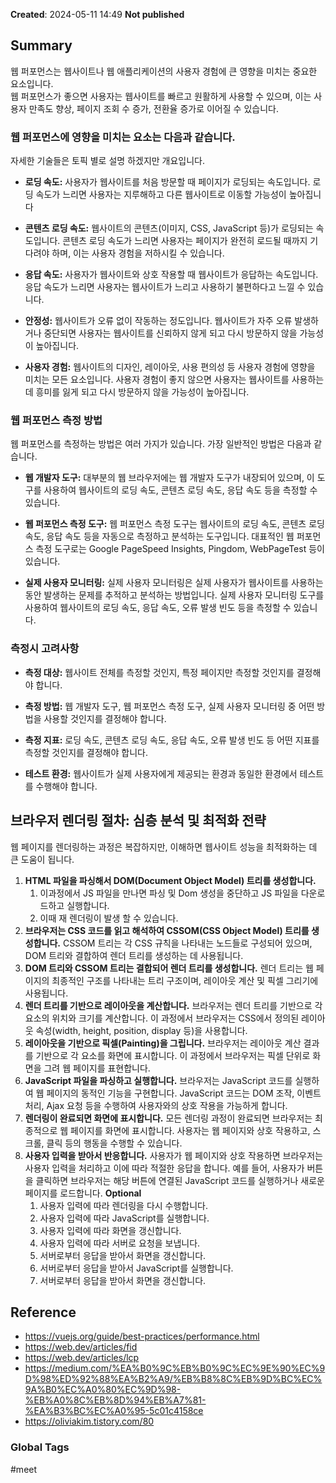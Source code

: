 **Created**: 2024-05-11 14:49
**Not published**
  
## Summary
웹 퍼포먼스는 웹사이트나 웹 애플리케이션의 사용자 경험에 큰 영향을 미치는 중요한 요소입니다.  
웹 퍼포먼스가 좋으면 사용자는 웹사이트를 빠르고 원활하게 사용할 수 있으며, 
이는 사용자 만족도 향상, 페이지 조회 수 증가, 전환율 증가로 이어질 수 있습니다.

### 웹 퍼포먼스에 영향을 미치는 요소는 다음과 같습니다.
자세한 기술들은 토픽 별로 설명 하겠지만 개요입니다.

- **로딩 속도:** 사용자가 웹사이트를 처음 방문할 때 페이지가 로딩되는 속도입니다. 로딩 속도가 느리면 사용자는 지루해하고 다른 웹사이트로 이동할 가능성이 높아집니다

- **콘텐츠 로딩 속도:** 웹사이트의 콘텐츠(이미지, CSS, JavaScript 등)가 로딩되는 속도입니다. 
  콘텐츠 로딩 속도가 느리면 사용자는 페이지가 완전히 로드될 때까지 기다려야 하며, 이는 사용자 경험을 저하시킬 수 있습니다.
  
- **응답 속도:** 사용자가 웹사이트와 상호 작용할 때 웹사이트가 응답하는 속도입니다. 응답 속도가 느리면 사용자는 웹사이트가 느리고 사용하기 불편하다고 느낄 수 있습니다.
  
- **안정성:** 웹사이트가 오류 없이 작동하는 정도입니다. 웹사이트가 자주 오류 발생하거나 중단되면 사용자는 웹사이트를 신뢰하지 않게 되고 다시 방문하지 않을 가능성이 높아집니다.
  
- **사용자 경험:** 웹사이트의 디자인, 레이아웃, 사용 편의성 등 사용자 경험에 영향을 미치는 모든 요소입니다. 사용자 경험이 좋지 않으면 사용자는 웹사이트를 사용하는 데 흥미를 잃게 되고 다시 방문하지 않을 가능성이 높아집니다.

### 웹 퍼포먼스 측정 방법
웹 퍼포먼스를 측정하는 방법은 여러 가지가 있습니다. 가장 일반적인 방법은 다음과 같습니다.

- **웹 개발자 도구:** 대부분의 웹 브라우저에는 웹 개발자 도구가 내장되어 있으며, 이 도구를 사용하여 웹사이트의 로딩 속도, 콘텐츠 로딩 속도, 응답 속도 등을 측정할 수 있습니다.
  
- **웹 퍼포먼스 측정 도구:** 웹 퍼포먼스 측정 도구는 웹사이트의 로딩 속도, 콘텐츠 로딩 속도, 응답 속도 등을 자동으로 측정하고 분석하는 도구입니다. 대표적인 웹 퍼포먼스 측정 도구로는 Google PageSpeed Insights, Pingdom, WebPageTest 등이 있습니다.
  
- **실제 사용자 모니터링:** 실제 사용자 모니터링은 실제 사용자가 웹사이트를 사용하는 동안 발생하는 문제를 추적하고 분석하는 방법입니다. 실제 사용자 모니터링 도구를 사용하여 웹사이트의 로딩 속도, 응답 속도, 오류 발생 빈도 등을 측정할 수 있습니다.

### 측정시 고려사항

- **측정 대상:** 웹사이트 전체를 측정할 것인지, 특정 페이지만 측정할 것인지를 결정해야 합니다.
  
- **측정 방법:** 웹 개발자 도구, 웹 퍼포먼스 측정 도구, 실제 사용자 모니터링 중 어떤 방법을 사용할 것인지를 결정해야 합니다.
  
- **측정 지표:** 로딩 속도, 콘텐츠 로딩 속도, 응답 속도, 오류 발생 빈도 등 어떤 지표를 측정할 것인지를 결정해야 합니다.
  
- **테스트 환경:** 웹사이트가 실제 사용자에게 제공되는 환경과 동일한 환경에서 테스트를 수행해야 합니다.

## 브라우저 렌더링 절차: 심층 분석 및 최적화 전략
웹 페이지를 렌더링하는 과정은 복잡하지만, 이해하면 웹사이트 성능을 최적화하는 데 큰 도움이 됩니다. 

1. **HTML 파일을 파싱해서 DOM(Document Object Model) 트리를 생성합니다.**
	1. 이과정에서 JS 파일을 만나면 파싱 및 Dom 생성을 중단하고 JS 파일을 다운로드하고 실행합니다.
	2. 이때 재 렌더링이 발생 할 수 있습니다.
2. **브라우저는 CSS 코드를 읽고 해석하여 CSSOM(CSS Object Model) 트리를 생성합니다.** 
   CSSOM 트리는 각 CSS 규칙을 나타내는 노드들로 구성되어 있으며, DOM 트리와 결합하여 렌더 트리를 생성하는 데 사용됩니다.
3. **DOM 트리와 CSSOM 트리는 결합되어 렌더 트리를 생성합니다.** 
   렌더 트리는 웹 페이지의 최종적인 구조를 나타내는 트리 구조이며, 레이아웃 계산 및 픽셀 그리기에 사용됩니다.
4. **렌더 트리를 기반으로 레이아웃을 계산합니다.**
   브라우저는 렌더 트리를 기반으로 각 요소의 위치와 크기를 계산합니다. 이 과정에서 브라우저는 CSS에서 정의된 레이아웃 속성(width, height, position, display 등)을 사용합니다.
5. **레이아웃을 기반으로 픽셀(Painting)을 그립니다.**
   브라우저는 레이아웃 계산 결과를 기반으로 각 요소를 화면에 표시합니다. 이 과정에서 브라우저는 픽셀 단위로 화면을 그려 웹 페이지를 표현합니다.
6. **JavaScript 파일을 파싱하고 실행합니다.**
   브라우저는 JavaScript 코드를 실행하여 웹 페이지의 동적인 기능을 구현합니다. JavaScript 코드는 DOM 조작, 이벤트 처리, Ajax 요청 등을 수행하여 사용자와의 상호 작용을 가능하게 합니다.
7. **렌더링이 완료되면 화면에 표시합니다.**
   모든 렌더링 과정이 완료되면 브라우저는 최종적으로 웹 페이지를 화면에 표시합니다. 사용자는 웹 페이지와 상호 작용하고, 스크롤, 클릭 등의 행동을 수행할 수 있습니다.
8. **사용자 입력을 받아서 반응합니다.**
   사용자가 웹 페이지와 상호 작용하면 브라우저는 사용자 입력을 처리하고 이에 따라 적절한 응답을 합니다. 예를 들어, 사용자가 버튼을 클릭하면 브라우저는 해당 버튼에 연결된 JavaScript 코드를 실행하거나 새로운 페이지를 로드합니다.
   **Optional**   
	1. 사용자 입력에 따라 렌더링을 다시 수행합니다.
	2. 사용자 입력에 따라 JavaScript를 실행합니다.
	3. 사용자 입력에 따라 화면을 갱신합니다.
	4. 사용자 입력에 따라 서버로 요청을 보냅니다.
	5. 서버로부터 응답을 받아서 화면을 갱신합니다.
	6. 서버로부터 응답을 받아서 JavaScript를 실행합니다.
	7. 서버로부터 응답을 받아서 화면을 갱신합니다.





## Reference
- https://vuejs.org/guide/best-practices/performance.html
- https://web.dev/articles/fid
- https://web.dev/articles/lcp
- https://medium.com/%EA%B0%9C%EB%B0%9C%EC%9E%90%EC%9D%98%ED%92%88%EA%B2%A9/%EB%B8%8C%EB%9D%BC%EC%9A%B0%EC%A0%80%EC%9D%98-%EB%A0%8C%EB%8D%94%EB%A7%81-%EA%B3%BC%EC%A0%95-5c01c4158ce
- https://oliviakim.tistory.com/80

### Global Tags

#meet